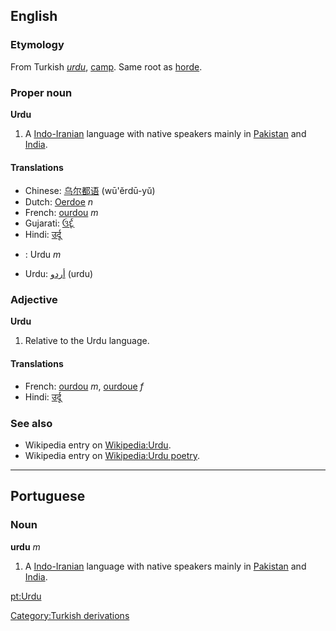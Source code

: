 ==English==

===Etymology===
From Turkish ''[[urdu]]'', [[camp]].  Same root as [[horde]].

===Proper noun===
'''Urdu'''
# A [[Indo-Iranian]] language with native speakers mainly in [[Pakistan]] and [[India]].

====Translations====
*Chinese: [[乌尔都语]] (wū'ěrdū-yǔ)
*Dutch: [[Oerdoe]] ''n''
*French: [[ourdou]] ''m''
*Gujarati: [[ઉર્દૂ]]
*Hindi: [[उर्दू]]
*{{pt}}: Urdu ''m''
*Urdu: [[اردو|أردو]] (urdu)

=== Adjective ===
'''Urdu'''
# Relative to the Urdu language.

==== Translations ====
*French: [[ourdou]] ''m'', [[ourdoue]] ''f''
*Hindi: [[उर्दू]]

===See also===
*Wikipedia entry on [[Wikipedia:Urdu]].
*Wikipedia entry on [[Wikipedia:Urdu poetry]].

----

== Portuguese ==
=== Noun ===
'''urdu''' ''m''

# A [[Indo-Iranian]] language with native speakers mainly in [[Pakistan]] and [[India]].

[[pt:Urdu]]
[[Category:Turkish derivations]]